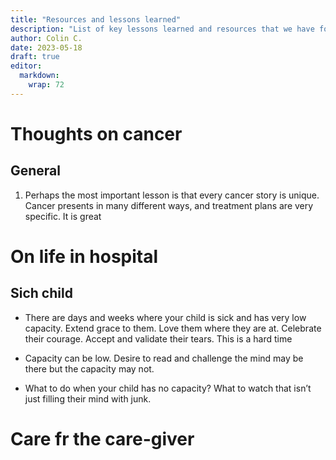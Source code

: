 ```yaml
---
title: "Resources and lessons learned"
description: "List of key lessons learned and resources that we have found useful."
author: Colin C.
date: 2023-05-18
draft: true
editor: 
  markdown: 
    wrap: 72
---
```



# Thoughts on cancer 

## General 

1.    Perhaps the most important lesson is that every cancer story is unique.  Cancer presents in many different ways, and treatment plans are very specific.  It is great 




# On life in hospital 

## Sich child 

-   There are days and weeks where your child is sick and has very low capacity.  Extend grace to them.  Love them where they are at.  Celebrate their courage.  Accept and validate their tears.  This is a hard time 

-   Capacity can be low.  Desire to read and challenge the mind may be there but the capacity may not. 

-   What to do when your child has no capacity? What to watch that isn't just filling their mind with junk. 



# Care fr the care-giver 

